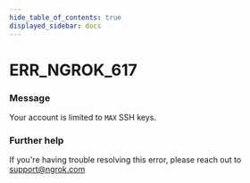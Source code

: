 ```yaml
---
hide_table_of_contents: true
displayed_sidebar: docs
---
```



# ERR_NGROK_617

### Message

Your account is limited to `MAX` SSH keys.

<ErrorDetails error="err_ngrok_617" />

### Further help

If you're having trouble resolving this error, please reach out to [support@ngrok.com](mailto:support@ngrok.com?subject=Help%20with%20ERR_NGROK_617)
